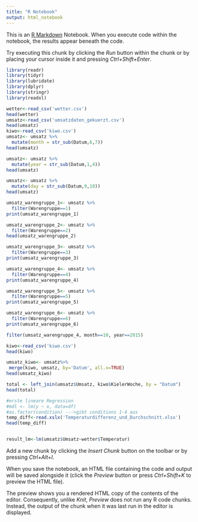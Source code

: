 ```yaml
---
title: "R Notebook"
output: html_notebook
---
```


This is an [R Markdown](http://rmarkdown.rstudio.com) Notebook. When you execute code within the notebook, the results appear beneath the code. 

Try executing this chunk by clicking the *Run* button within the chunk or by placing your cursor inside it and pressing *Ctrl+Shift+Enter*. 

```r
library(readr)
library(tidyr)
library(lubridate)
library(dplyr)
library(stringr)
library(readxl)

```
```r
wetter<-read_csv('wetter.csv')
head(wetter)
umsatz<-read_csv('umsatzdaten_gekuerzt.csv')
head(umsatz)
kiwo<-read_csv('kiwo.csv')
umsatz<- umsatz %>%
  mutate(month = str_sub(Datum,6,7))
head(umsatz)

umsatz<- umsatz %>%
  mutate(year = str_sub(Datum,1,4))
head(umsatz)

umsatz<- umsatz %>%
  mutate(day = str_sub(Datum,9,10))
head(umsatz)

umsatz_warengruppe_1<- umsatz %>%
  filter(Warengruppe==1)
print(umsatz_warengruppe_1)

umsatz_warengruppe_2<- umsatz %>%
  filter(Warengruppe==2)
head(umsatz_warengruppe_2)

umsatz_warengruppe_3<- umsatz %>%
  filter(Warengruppe==3)
print(umsatz_warengruppe_3)

umsatz_warengruppe_4<- umsatz %>%
  filter(Warengruppe==4)
print(umsatz_warengruppe_4)

umsatz_warengruppe_5<- umsatz %>%
  filter(Warengruppe==5)
print(umsatz_warengruppe_5)

umsatz_warengruppe_6<- umsatz %>%
  filter(Warengruppe==6)
print(umsatz_warengruppe_6)

filter(umsatz_warengruppe_4, month==10, year==2015)

kiwo<-read_csv('kiwo.csv')
head(kiwo)

umsatz_kiwo<- umsatz%>%
 merge(kiwo, umsatz, by='Datum', all.x=TRUE)
head(umsatz_kiwo)

total <- left_join(umsatz$Umsatz, kiwo$KielerWoche, by = "Datum")
head(total)

#erste lineare Regression
#mdl <- lm(y ~ x, data=df)
#as.factor(condition) --->gibt conditions 1-4 aus
temp_diff<-read.xslx('Temperaturdifferenz_und_Durchschnitt.xlsx')
head(temp_diff)


result_lm<-lm(umsatz$Umsatz~wetter$Temperatur)

```

Add a new chunk by clicking the *Insert Chunk* button on the toolbar or by pressing *Ctrl+Alt+I*.

When you save the notebook, an HTML file containing the code and output will be saved alongside it (click the *Preview* button or press *Ctrl+Shift+K* to preview the HTML file).

The preview shows you a rendered HTML copy of the contents of the editor. Consequently, unlike *Knit*, *Preview* does not run any R code chunks. Instead, the output of the chunk when it was last run in the editor is displayed.
